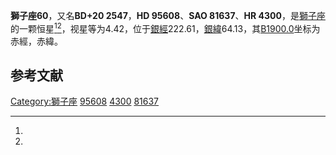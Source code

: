{{Starbox begin
| name = 獅子座60
}}
{{Starbox observe
| epoch = [[J2000.0|J2000.0]]
| constell = [[獅子座|獅子座]]<ref name=SIMBAD>{{cite web
 | url=http://simbad.u-strasbg.fr/simbad/sim-id?Ident=HR+4300
 | title =Pulsating variable Star
 | publisher=Centre de Données astronomiques de Strasbourg
 | work=SIMBAD
 | accessdate=2012-07-13}}</ref><ref name=DATA>{{cite web
 | url=http://vizier.u-strasbg.fr/viz-bin/VizieR-5?-out.add=.&-source=5050&-corr=PK=HR&-out.max=9999&HR=4300
 | title=VizieR Detailed Page
 | accessdate=2012-07-13
 | archive-date=2016-03-05
 | archive-url=https://web.archive.org/web/20160305024832/http://vizier.u-strasbg.fr/viz-bin/VizieR-5?-out.add=.&-source=5050&-corr=PK=HR&-out.max=9999&HR=4300
 | dead-url=no
 }}</ref>
| 星官 = 
| ra = {{RA|11|2|19.8}}<ref name=SIMBAD /><ref name=DATA />
| dec = {{DEC|+20|10|47}}<ref name=SIMBAD /><ref name=DATA />
| appmag_v = 4.42<ref name=SIMBAD /><ref name=DATA />
}}
{{Starbox character
| class = A1m<ref name=SIMBAD /><ref name=DATA />
| b-v = 0.05<ref name=SIMBAD /><ref name=DATA />
| u-b = 0.05<ref name=SIMBAD /><ref name=DATA />
| r-i = -0.02<ref name=SIMBAD /><ref name=DATA />
| variable = 
}}
{{Starbox astrometry
| radial_v = 0.05
| prop_mo_ra = -10
| parallax = 0.017
| p_error = 
}}
{{Starbox catalog
| names =BD+20 2547，[[SAO星表|SAO]] 81637，[[HD星表|HD]] 95608，[[HR星表|HR]] 4300}}
{{Starbox reference |Simbad=HR+4300}}
{{Starbox end}}

'''獅子座60'''，又名'''BD+20 2547'''，'''HD 95608'''、'''SAO 81637'''、'''HR 4300'''，是[[獅子座|獅子座]]的一颗恒星<ref name=SIMBAD /><ref name=DATA />，视星等为4.42，位于[[銀道座標系|銀經]]222.61，[[銀道座標系|銀緯]]64.13，其[[B1900.0|B1900.0]]坐标为赤經{{RA|10|56|59.5}}，赤緯{{DEC|+20|64.13|59}}。

== 参考文献 ==
{{reflist}}

{{star-stub}}

{{獅子座恒星}}
[[Category:獅子座|Category:獅子座]]
[[Category:HD和HDE天體|95608]]
[[Category:HR天體|4300]]
[[Category:SAO天體|81637]]